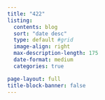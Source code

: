 ```yaml
---
title: "422"
listing:
  contents: blog
  sort: "date desc"
  type: default #grid
  image-align: right
  max-description-length: 175
  date-format: medium
  categories: true

page-layout: full
title-block-banner: false
---
```


::: column-page
:::
